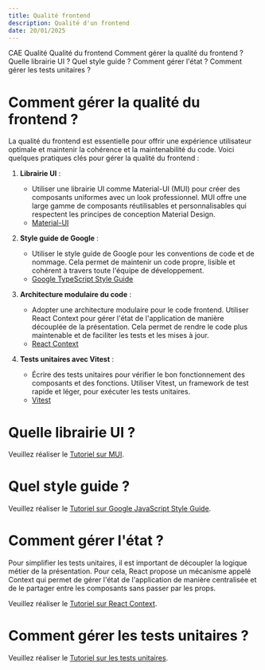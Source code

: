 ```yaml
---
title: Qualité frontend
description: Qualité d'un frontend
date: 20/01/2025
---
```


<InternalPageMenu>
  <PathViewer>
    <PathViewerItem to="/"> CAE </PathViewerItem>
    <PathViewerItem to="/quality"> Qualité </PathViewerItem>
    <PathViewerItem selected> Qualité du frontend </PathViewerItem>
  </PathViewer>
  <InternalPageMenuItem> Comment gérer la qualité du frontend ? </InternalPageMenuItem>
  <InternalPageMenuItem> Quelle librairie UI ? </InternalPageMenuItem>
  <InternalPageMenuItem> Quel style guide ? </InternalPageMenuItem>
  <InternalPageMenuItem> Comment gérer l'état ? </InternalPageMenuItem>
  <InternalPageMenuItem> Comment gérer les tests unitaires ? </InternalPageMenuItem>
</InternalPageMenu>



# <InternalPageTitle> Comment gérer la qualité du frontend ? </InternalPageTitle>

La qualité du frontend est essentielle pour offrir une expérience utilisateur optimale et maintenir la cohérence et la maintenabilité du code. Voici quelques pratiques clés pour gérer la qualité du frontend :

1. **Librairie UI** :
   - Utiliser une librairie UI comme Material-UI (MUI) pour créer des composants uniformes avec un look professionnel. MUI offre une large gamme de composants réutilisables et personnalisables qui respectent les principes de conception Material Design.
   - [Material-UI](https://mui.com/)

2. **Style guide de Google** :
   - Utiliser le style guide de Google pour les conventions de code et de nommage. Cela permet de maintenir un code propre, lisible et cohérent à travers toute l'équipe de développement.
   - [Google TypeScript Style Guide](https://google.github.io/styleguide/tsguide.html)

3. **Architecture modulaire du code** :
   - Adopter une architecture modulaire pour le code frontend. Utiliser React Context pour gérer l'état de l'application de manière découplée de la présentation. Cela permet de rendre le code plus maintenable et de faciliter les tests et les mises à jour.
   - [React Context](https://reactjs.org/docs/context.html)

4. **Tests unitaires avec Vitest** :
   - Écrire des tests unitaires pour vérifier le bon fonctionnement des composants et des fonctions. Utiliser Vitest, un framework de test rapide et léger, pour exécuter les tests unitaires.
   - [Vitest](https://vitest.dev/)


# <InternalPageTitle> Quelle librairie UI ? </InternalPageTitle>

Veuillez réaliser le [Tutoriel sur MUI](ui-library).

# <InternalPageTitle> Quel style guide ? </InternalPageTitle>

Veuillez réaliser le [Tutoriel sur Google JavaScript Style Guide](front-style-guide).

# <InternalPageTitle> Comment gérer l'état ? </InternalPageTitle>

Pour simplifier les tests unitaires, il est important de découpler la logique métier de la présentation. Pour cela, React propose un mécanisme appelé Context qui permet de gérer l'état de l'application de manière centralisée et de le partager entre les composants sans passer par les props.

Veuillez réaliser le [Tutoriel sur React Context](context).

# <InternalPageTitle> Comment gérer les tests unitaires ? </InternalPageTitle>

Veuillez réaliser le [Tutoriel sur les tests unitaires](unit-tests).